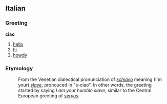 == Italian ==
=== Greeting ===
'''ciao'''
# [[hello]]
# [[hi]]
# [[howdy]]
=== Etymology ===
: From the Venetian dialectical pronunciation of ''[[schiavo]]'' meaning (I'm your) ''[[slave]]'', pronouced in "s-ciao". In other words, the greeting started by saying ''I am your humble slave'', similar to the Central European greeting of ''[[servus]]''.